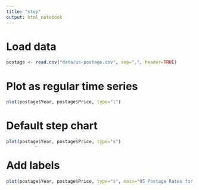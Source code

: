 ```yaml
---
title: "step"
output: html_notebook
---
```


# Load data
```r
postage <- read.csv("data/us-postage.csv", sep=",", header=TRUE)

```
# Plot as regular time series
```r
plot(postage$Year, postage$Price, type="l")

```
# Default step chart
```r
plot(postage$Year, postage$Price, type="s")

```
# Add labels
```r
plot(postage$Year, postage$Price, type="s", main="US Postage Rates for Letters, First Ounce, 1991-2009", xlab="Year", ylab="Postage Rate (Dollars)")
```